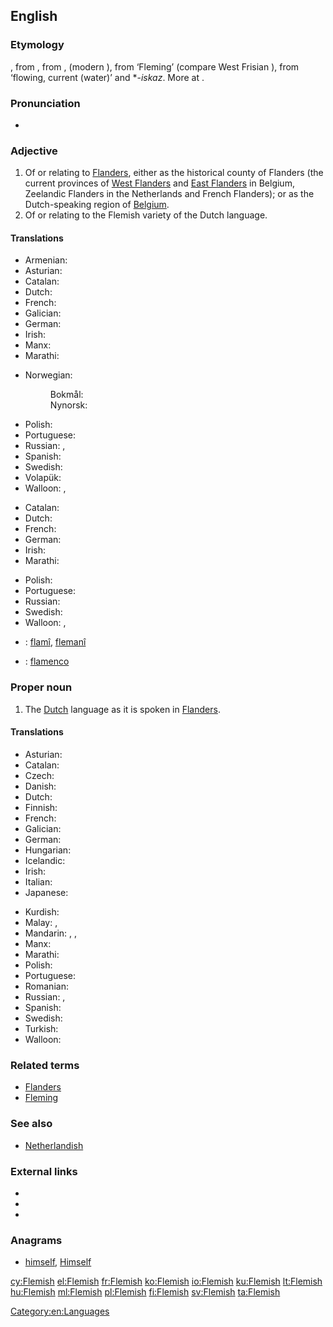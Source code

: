 {{also|flemish}}
==English==
{{wikipedia|dab=Flemish}}
===Etymology===
{{etyl|enm|en}} {{term|flemmysshe|lang=enm}}, from {{etyl|ofs|en}} {{term|flemsche|lang=ofs}}, from {{etyl|dum|en}} {{term|vlāmisch|lang=dum}}, {{term|vlemesch|lang=dum}} (modern {{term|Vlaams|lang=nl}}), from {{etyl|ofs|en}} {{term|flamsk|lang=ofs}} ‘Fleming’ (compare West Frisian {{term|Flaamsk|lang=fy}}), from {{etyl|gem-pro|en}} {{term/t|gem-pro|*flaumaz}} ‘flowing, current (water)’ and *-''iskaz''. More at {{l|en|Flanders}}.

===Pronunciation===
* {{audio|en-us-Flemish.ogg|Audio (US)}}

===Adjective===
{{en-adj}}

# Of or relating to [[Flanders]], either as the historical county of Flanders (the current provinces of [[West Flanders]] and [[East Flanders]] in Belgium, Zeelandic Flanders in the Netherlands and French Flanders); or as the Dutch-speaking region of [[Belgium]].
# Of or relating to the Flemish variety of the Dutch language.

====Translations====
{{trans-top|of or relating to Flanders}}
* Armenian: {{t|hy|ֆլամանդական|tr=flamandakan|sc=Armn}}
* Asturian: {{t|ast|flamencu}}
* Catalan: {{t|ca|flamenc}}
* Dutch: {{t+|nl|Vlaams}}
* French: {{t+|fr|flamand}}
* Galician: {{t+|gl|flamengo}}
* German: {{t|de|flämisch}}
* Irish: {{t|ga|Pléimeannach}}
* Manx: {{t|gv|Flandrynagh}}
* Marathi: {{t|mr|फ्लेमिश|tr=flemiśa|sc=Deva}}
{{trans-mid}}
* Norwegian:
*: Bokmål: {{t|no|flamsk}}
*: Nynorsk: {{t|nn|flamsk}}
* Polish: {{t|pl|flamandzki|m}}
* Portuguese: {{t+|pt|flamengo|m}}
* Russian: {{t+|ru|фламандский|tr=flamándskij}}, {{t|ru|фландрский|tr=flándrskij}}
* Spanish: {{t+|es|flamenco}}
* Swedish: {{t+|sv|flamländsk}}
* Volapük: {{t|vo|Flanänik}}
* Walloon: {{t+|wa|flamind|m}}, {{t+|wa|flaminde|f}}
{{trans-bottom}}

{{trans-top|of or relating to the Flemish variety of the Dutch language}}
* Catalan: {{t|ca|flamenc}}
* Dutch: {{t+|nl|Vlaams}}
* French: {{t+|fr|flamand}}
* German: {{t|de|flämisch}}
* Irish: {{t|ga|Pléimeannais|f}}
* Marathi: {{t|mr|फ्लेमिश|tr=flemiśa|sc=Deva}}
{{trans-mid}}
* Polish: {{t|pl|flamandzki|m}}
* Portuguese: {{t+|pt|flamengo|m}}
* Russian: {{t+|ru|фламандский|tr=flamándskij}}
* Swedish: {{t+|sv|flamländsk}}
* Walloon: {{t+|wa|flamind|m}}, {{t+|wa|flaminde|f}}
{{trans-bottom}}

{{checktrans-top}}
* {{ttbc|ku}}: [[flamî]], [[flemanî]]
{{trans-mid}}
* {{ttbc|es}}: [[flamenco]] {{g|m}}
{{trans-bottom}}

===Proper noun===
{{en-proper noun}}

# The [[Dutch]] language as it is spoken in [[Flanders]].

====Translations====
{{trans-top|the Dutch language as it is spoken in Flanders}}
* Asturian: {{t|ast|flamencu|m}}
* Catalan: {{t|ca|flamenc}}
* Czech: {{t|cs|vlámština|f}}
* Danish: {{t|da|flamsk}}
* Dutch: {{t+|nl|Vlaams|n}}
* Finnish: {{t+|fi|flaami}}
* French: {{t+|fr|flamand|m}}
* Galician: {{t+|gl|flamengo|m}}
* German: {{t+|de|Flämisch|n}}
* Hungarian: {{t+|hu|flamand}}
* Icelandic: {{t+|is|flæmska|f}}
* Irish: {{t|ga|Pléimeannais}}
* Italian: {{t|it|fiammingo|m}}
* Japanese: {{t|ja|フラマン語|tr=furaman go}}
{{trans-mid}}
* Kurdish: {{t+|ku|flamî|f}}
* Malay: {{t|ms|bahasa Belanda Belgium}}, {{t|ms|bahasa Flemish}}
* Mandarin: {{zh-tsp|佛蘭芒語|佛兰芒语|Fólánmángyŭ}}, {{zh-zh-p|弗拉茫|Fúlāmáng}}, {{zh-tsp|佛蘭芒|佛兰芒|Fólánmáng}}
* Manx: {{t|gv|Flandrynish|f}}
* Marathi: {{t|mr|फ्लेमिश|tr=flemiśa|sc=Deva}}
* Polish: {{t|pl|flamandzki|m}}
* Portuguese: {{t+|pt|flamengo|m}}
* Romanian: {{t|ro|flamand|m}}
* Russian: {{t+|ru|фламандский|tr=flamándskij|m}}, {{t|ru|фландрский|tr=flándrskij|m}}
* Spanish: {{t+|es|flamenco|m}}
* Swedish: {{t+|sv|flamländska}}
* Turkish: {{t|tr|flamandaca}}
* Walloon: {{t+|wa|flamind|m}}
{{trans-bottom}}

===Related terms===
* [[Flanders]]
* [[Fleming]]

===See also===
* [[Netherlandish]]

===External links===
* {{ISO 639|3code=vls}}
* {{ethnologue|lang=Dutch|code=nld}}
* {{ethnologue|lang=Flemish|code=vls}}

===Anagrams===
* [[himself#English|himself]], [[Himself#English|Himself]]

[[Category:en:Languages]]

[[cy:Flemish]]
[[el:Flemish]]
[[fr:Flemish]]
[[ko:Flemish]]
[[io:Flemish]]
[[ku:Flemish]]
[[lt:Flemish]]
[[hu:Flemish]]
[[ml:Flemish]]
[[pl:Flemish]]
[[fi:Flemish]]
[[sv:Flemish]]
[[ta:Flemish]]